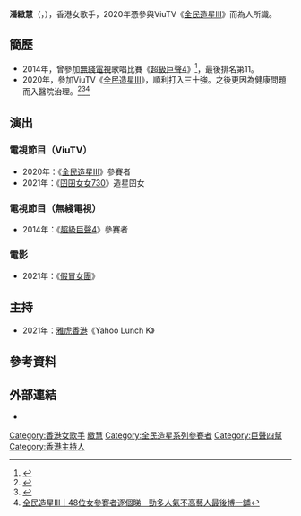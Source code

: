 {{藝人
| 姓名 = 潘緻慧
| 類型 = 女藝人
| 原名 = 
| 圖片 = 
| 圖片尺寸 = 
| 圖片簡介 = 
| 羅馬拼音 = Poon Chi-wai
| 英文名 = Waiwai Poon
| 花名 = 
| 國籍 = {{CNHK}}
| 出生日期 ={{birth year and age|1990}}
| 出生地點 = {{BHKG}}
| 職業 = 歌手、主持
| 語言 = [[粵語|粵語]]、[[英語|英語]]、[[國語|國語]]
| 教育程度 = 
| 母校= 
| 出道地點 = {{HKG}}
| 活躍年代 = 2014年、2020年至今
| 經紀公司 = 
| 代表作品 = 
}}

'''潘緻慧'''（{{lang-en|Waiwai Poon Chi-wai}}，{{bd|1990年|}}），香港女歌手，2020年憑參與ViuTV《[[全民造星III|全民造星III]]》而為人所識。

==簡歷==
*2014年，曾參加[[無綫電視|無綫電視]]歌唱比賽《[[超級巨聲4|超級巨聲4]]》<ref>{{Cite web |url=http://thevoice.tvb.com/2014/contestant/chiwai |title=超級巨聲4 - 參賽者：潘緻慧 - tvb.com |access-date=2021-01-24 |archive-date=2021-01-29 |archive-url=https://web.archive.org/web/20210129094404/http://thevoice.tvb.com/2014/contestant/chiwai |dead-url=no }}</ref>，最後排名第11。
*2020年，參加ViuTV《[[全民造星III|全民造星III]]》，順利打入三十強。之後更因為健康問題而入醫院治理。<ref>{{Cite web |url=https://topick.hket.com/article/2825042/ |title=【全民造星III】彭秀慧忍痛淘汰愛將Waiwai　潘緻慧親自剖白被Foul後入院原因 |access-date=2021-01-24 |archive-date=2021-01-30 |archive-url=https://web.archive.org/web/20210130072049/https://topick.hket.com/article/2825042 |dead-url=no }}</ref><ref>{{Cite web |url=https://hk.appledaily.com/entertainment/20210119/CE6QPKKLM5FNPFPGERKSFAHCEE/ |title=囝囝女女730丨盤菜瑩子挑機《造星III》參賽者 3比2勝Alina |access-date=2021-01-24 |archive-date=2021-01-31 |archive-url=https://web.archive.org/web/20210131032414/https://hk.appledaily.com/entertainment/20210119/CE6QPKKLM5FNPFPGERKSFAHCEE/ |dead-url=no }}</ref><ref>[https://www.hk01.com/即時娛樂/529089/   全民造星III｜48位女參賽者逐個睇　勁多人氣不高藝人最後博一舖]</ref>

==演出==
===電視節目（ViuTV）===
*2020年：《[[全民造星III|全民造星III]]》參賽者
*2021年：《[[囝囝女女730|囝囝女女730]]》造星囝女

===電視節目（無綫電視）===
*2014年：《[[超級巨聲4|超級巨聲4]]》參賽者

===電影===
*2021年：《[[假冒女團|假冒女團]]》

==主持==
*2021年：[[雅虎香港|雅虎香港]]《Yahoo Lunch K》

==參考資料==
{{reflist}}

==外部連結==
*{{instagram|jpcwai}}
{{巨聲幫}}
[[Category:香港女歌手|Category:香港女歌手]]
[[Category:潘姓|緻慧]]
[[Category:全民造星系列參賽者|Category:全民造星系列參賽者]]
[[Category:巨聲四幫|Category:巨聲四幫]]
[[Category:香港主持人|Category:香港主持人]]